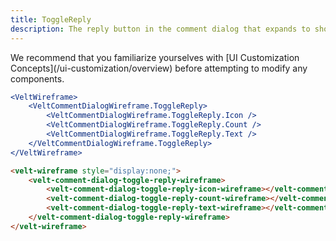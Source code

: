 ```yaml
---
title: ToggleReply
description: The reply button in the comment dialog that expands to show the replies and the composer.
---
```


<Note>
We recommend that you familiarize yourselves with [UI Customization Concepts](/ui-customization/overview) before attempting to modify any components.
</Note>

<RequestExample>

```jsx React / Next.js
<VeltWireframe>
    <VeltCommentDialogWireframe.ToggleReply>
		<VeltCommentDialogWireframe.ToggleReply.Icon />
		<VeltCommentDialogWireframe.ToggleReply.Count />
		<VeltCommentDialogWireframe.ToggleReply.Text />
	</VeltCommentDialogWireframe.ToggleReply>
</VeltWireframe>
```

```HTML HTML
<velt-wireframe style="display:none;">
    <velt-comment-dialog-toggle-reply-wireframe>
		<velt-comment-dialog-toggle-reply-icon-wireframe></velt-comment-dialog-toggle-reply-icon-wireframe>
		<velt-comment-dialog-toggle-reply-count-wireframe></velt-comment-dialog-toggle-reply-count-wireframe>
		<velt-comment-dialog-toggle-reply-text-wireframe></velt-comment-dialog-toggle-reply-text-wireframe>
	</velt-comment-dialog-toggle-reply-wireframe>
</velt-wireframe>
```

</RequestExample>
